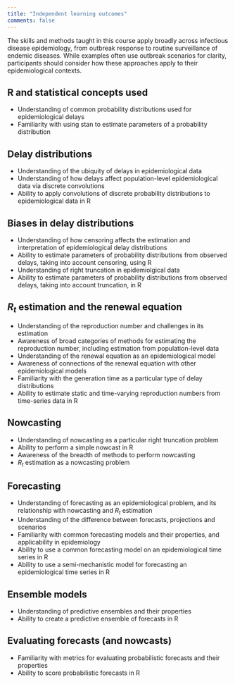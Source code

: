```yaml
---
title: "Independent learning outcomes"
comments: false
---
```


The skills and methods taught in this course apply broadly across infectious disease epidemiology, from outbreak response to routine surveillance of endemic diseases. 
While examples often use outbreak scenarios for clarity, participants should consider how these approaches apply to their epidemiological contexts.

## R and statistical concepts used

- Understanding of common probability distributions used for epidemiological delays
- Familiarity with using stan to estimate parameters of a probability distribution

## Delay distributions

- Understanding of the ubiquity of delays in epidemiological data
- Understanding of how delays affect population-level epidemiological data via discrete convolutions
- Ability to apply convolutions of discrete probability distributions to epidemiological data in R

## Biases in delay distributions

- Understanding of how censoring affects the estimation and interpretation of epidemiological delay distributions
- Ability to estimate parameters of probability distributions from observed delays, taking into account censoring, using R
- Understanding of right truncation in epidemiolgical data
- Ability to estimate parameters of probability distributions from observed delays, taking into account truncation, in R
  
## $R_t$ estimation and the renewal equation

- Understanding of the reproduction number and challenges in its estimation
- Awareness of broad categories of methods for estimating the reproduction number, including estimation from population-level data
- Understanding of the renewal equation as an epidemiological model
- Awareness of connections of the renewal equation with other epidemiological models
- Familiarity with the generation time as a particular type of delay distributions
- Ability to estimate static and time-varying reproduction numbers from time-series data in R

## Nowcasting

- Understanding of nowcasting as a particular right truncation problem
- Ability to perform a simple nowcast in R
- Awareness of the breadth of methods to perform nowcasting
- $R_t$ estimation as a nowcasting problem

## Forecasting

- Understanding of forecasting as an epidemiological problem, and its relationship with nowcasting and $R_t$ estimation
- Understanding of the difference between forecasts, projections and scenarios
- Familiarity with common forecasting models and their properties, and applicability in epidemiology
- Ability to use a common forecasting model on an epidemiological time series in R
- Ability to use a semi-mechanistic model for forecasting an epidemiological time series in R

## Ensemble models

- Understanding of predictive ensembles and their properties
- Ability to create a predictive ensemble of forecasts in R

## Evaluating forecasts (and nowcasts)

- Familiarity with metrics for evaluating probabilistic forecasts and their properties
- Ability to score probabilistic forecasts in R
